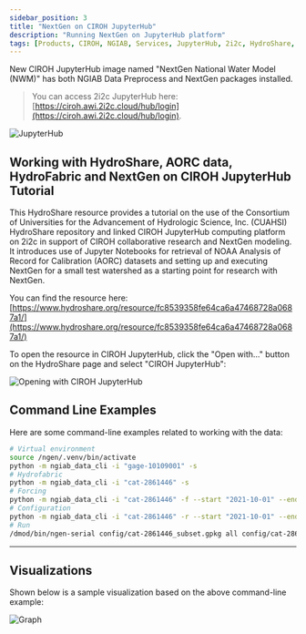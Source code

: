 ```yaml
---
sidebar_position: 3
title: "NextGen on CIROH JupyterHub"
description: "Running NextGen on JupyterHub platform"
tags: [Products, CIROH, NGIAB, Services, JupyterHub, 2i2c, HydroShare, Hydrofabric]
---
```


New CIROH JupyterHub image named "NextGen National Water Model (NWM)" has both NGIAB Data Preprocess and NextGen packages installed.
> You can access 2i2c JupyterHub here: [https://ciroh.awi.2i2c.cloud/hub/login](https://ciroh.awi.2i2c.cloud/hub/login).

 ![JupyterHub](/img/products/nextgen-on-2i2c/jupyterhub.png)
 
## Working with HydroShare, AORC data, HydroFabric and NextGen on CIROH JupyterHub Tutorial

This HydroShare resource provides a tutorial on the use of the Consortium of Universities for the Advancement of Hydrologic Science, Inc. (CUAHSI) HydroShare repository and linked CIROH JupyterHub computing platform on 2i2c in support of CIROH collaborative research and NextGen modeling. It introduces use of Jupyter Notebooks for retrieval of NOAA Analysis of Record for Calibration (AORC) datasets and setting up and executing NextGen for a small test watershed as a starting point for research with NextGen.


You can find the resource here: [https://www.hydroshare.org/resource/fc8539358fe64ca6a47468728a0687a1/](https://www.hydroshare.org/resource/fc8539358fe64ca6a47468728a0687a1/)


To open the resource in CIROH JupyterHub, click the "Open with..." button on the HydroShare page and select "CIROH JupyterHub":

![Opening with CIROH JupyterHub](/img/products/nextgen-on-2i2c/resource.png)


## Command Line Examples

Here are some command-line examples related to working with the data:

```bash
# Virtual environment
source /ngen/.venv/bin/activate
python -m ngiab_data_cli -i "gage-10109001" -s
# Hydrofabric
python -m ngiab_data_cli -i "cat-2861446" -s
# Forcing
python -m ngiab_data_cli -i "cat-2861446" -f --start "2021-10-01" --end "2022-09-30"
# Configuration
python -m ngiab_data_cli -i "cat-2861446" -r --start "2021-10-01" --end "2022-09-30"
# Run
/dmod/bin/ngen-serial config/cat-2861446_subset.gpkg all config/cat-2861446_subset.gpkg all config/realization.json
```

---

## Visualizations

Shown below is a sample visualization based on the above command-line example:

![Graph](/img/products/nextgen-on-2i2c/graph.png)


